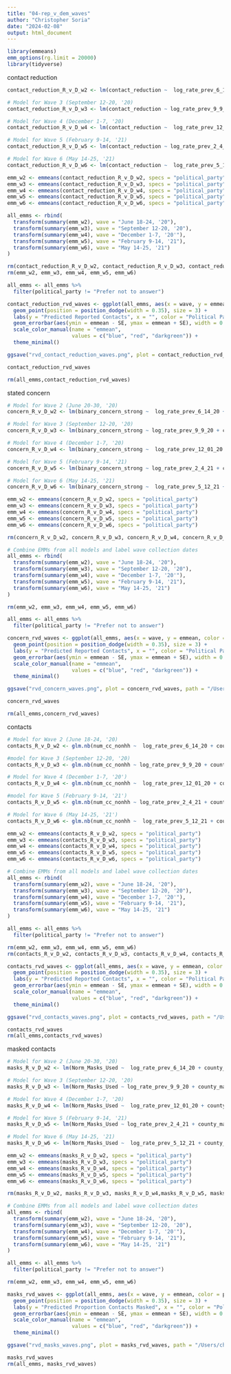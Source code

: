 ```yaml
---
title: "04-rep_v_dem_waves"
author: "Christopher Soria"
date: "2024-02-08"
output: html_document
---
```

```r
library(emmeans)
emm_options(rg.limit = 20000)
library(tidyverse)
```
contact reduction
```r
contact_reduction_R_v_D_w2 <- lm(contact_reduction ~  log_rate_prev_6_14_20 + county_mask_mandate + COUNTY_RUCC_2013 + male + educ_group + resp_yob + resp_hhsize + r_race + political_party, data = subset(bics_zip_features, wave == 2))

# Model for Wave 3 (September 12-20, '20)
contact_reduction_R_v_D_w3 <- lm(contact_reduction ~ log_rate_prev_9_9_20 + county_mask_mandate + COUNTY_RUCC_2013 + male + educ_group + resp_yob + resp_hhsize + r_race + political_party, data = subset(bics_zip_features, wave == 3))

# Model for Wave 4 (December 1-7, '20)
contact_reduction_R_v_D_w4 <- lm(contact_reduction ~  log_rate_prev_12_01_20 + county_mask_mandate + COUNTY_RUCC_2013 + male + educ_group + resp_yob + resp_hhsize + r_race + political_party, data = subset(bics_zip_features, wave == 4))

# Model for Wave 5 (February 9-14, '21)
contact_reduction_R_v_D_w5 <- lm(contact_reduction ~ log_rate_prev_2_4_21 + county_mask_mandate + COUNTY_RUCC_2013 + male + educ_group + resp_yob + resp_hhsize + r_race + political_party, data = subset(bics_zip_features, wave == 5))

# Model for Wave 6 (May 14-25, '21)
contact_reduction_R_v_D_w6 <- lm(contact_reduction ~  log_rate_prev_5_12_21 + county_mask_mandate + COUNTY_RUCC_2013 + male + educ_group + resp_yob + resp_hhsize + r_race + political_party, data = subset(bics_zip_features, wave == 6))

emm_w2 <- emmeans(contact_reduction_R_v_D_w2, specs = "political_party")
emm_w3 <- emmeans(contact_reduction_R_v_D_w3, specs = "political_party")
emm_w4 <- emmeans(contact_reduction_R_v_D_w4, specs = "political_party")
emm_w5 <- emmeans(contact_reduction_R_v_D_w5, specs = "political_party")
emm_w6 <- emmeans(contact_reduction_R_v_D_w6, specs = "political_party")

all_emms <- rbind(
  transform(summary(emm_w2), wave = "June 18-24, '20"),
  transform(summary(emm_w3), wave = "September 12-20, '20"),
  transform(summary(emm_w4), wave = "December 1-7, '20'"),
  transform(summary(emm_w5), wave = "February 9-14, '21"),
  transform(summary(emm_w6), wave = "May 14-25, '21")
)

rm(contact_reduction_R_v_D_w2, contact_reduction_R_v_D_w3, contact_reduction_R_v_D_w4, contact_reduction_R_v_D_w5, contact_reduction_R_v_D_w6)
rm(emm_w2, emm_w3, emm_w4, emm_w5, emm_w6)

all_emms <- all_emms %>% 
  filter(political_party != "Prefer not to answer")

contact_reduction_rvd_waves <- ggplot(all_emms, aes(x = wave, y = emmean, color = political_party, shape = political_party)) +
  geom_point(position = position_dodge(width = 0.35), size = 3) +
  labs(y = "Predicted Reported Contacts", x = "", color = "Political Party") +
  geom_errorbar(aes(ymin = emmean - SE, ymax = emmean + SE), width = 0.2,position = position_dodge(width = 0.35)) +
  scale_color_manual(name = "emmean", 
                     values = c("blue", "red", "darkgreen")) +
  theme_minimal()

ggsave("rvd_contact_reduction_waves.png", plot = contact_reduction_rvd_waves, path = "/Users/chrissoria/Documents/Research/BICS_Political_Polarization/plots/Contact_Reduction", width = 12, height = 8, units = "in")

contact_reduction_rvd_waves

rm(all_emms,contact_reduction_rvd_waves)
```
stated concern
```r
# Model for Wave 2 (June 20-30, '20)
concern_R_v_D_w2 <- lm(binary_concern_strong ~  log_rate_prev_6_14_20 + county_mask_mandate + COUNTY_RUCC_2013 + male + educ_group + resp_yob + resp_hhsize + r_race + political_party, data = subset(bics_zip_features, wave == 2))

# Model for Wave 3 (September 12-20, '20)
concern_R_v_D_w3 <- lm(binary_concern_strong ~ log_rate_prev_9_9_20 + county_mask_mandate + COUNTY_RUCC_2013 + male + educ_group + resp_yob + resp_hhsize + r_race + political_party, data = subset(bics_zip_features, wave == 3))

# Model for Wave 4 (December 1-7, '20)
concern_R_v_D_w4 <- lm(binary_concern_strong ~  log_rate_prev_12_01_20 + county_mask_mandate + COUNTY_RUCC_2013 + male + educ_group + resp_yob + resp_hhsize + r_race + political_party, data = subset(bics_zip_features, wave == 4))

# Model for Wave 5 (February 9-14, '21)
concern_R_v_D_w5 <- lm(binary_concern_strong ~ log_rate_prev_2_4_21 + county_mask_mandate + COUNTY_RUCC_2013 + male + educ_group + resp_yob + resp_hhsize + r_race + political_party, data = subset(bics_zip_features, wave == 5))

# Model for Wave 6 (May 14-25, '21)
concern_R_v_D_w6 <- lm(binary_concern_strong ~  log_rate_prev_5_12_21 + county_mask_mandate + COUNTY_RUCC_2013 + male + educ_group + resp_yob + resp_hhsize + r_race + political_party, data = subset(bics_zip_features, wave == 6))

emm_w2 <- emmeans(concern_R_v_D_w2, specs = "political_party")
emm_w3 <- emmeans(concern_R_v_D_w3, specs = "political_party")
emm_w4 <- emmeans(concern_R_v_D_w4, specs = "political_party")
emm_w5 <- emmeans(concern_R_v_D_w5, specs = "political_party")
emm_w6 <- emmeans(concern_R_v_D_w6, specs = "political_party")

rm(concern_R_v_D_w2, concern_R_v_D_w3, concern_R_v_D_w4, concern_R_v_D_w5, concern_R_v_D_w6)

# Combine EMMs from all models and label wave collection dates
all_emms <- rbind(
  transform(summary(emm_w2), wave = "June 18-24, '20"),
  transform(summary(emm_w3), wave = "September 12-20, '20"),
  transform(summary(emm_w4), wave = "December 1-7, '20'"),
  transform(summary(emm_w5), wave = "February 9-14, '21"),
  transform(summary(emm_w6), wave = "May 14-25, '21")
)

rm(emm_w2, emm_w3, emm_w4, emm_w5, emm_w6)

all_emms <- all_emms %>% 
  filter(political_party != "Prefer not to answer")

concern_rvd_waves <- ggplot(all_emms, aes(x = wave, y = emmean, color = political_party, shape = political_party)) +
  geom_point(position = position_dodge(width = 0.35), size = 3) +
  labs(y = "Predicted Reported Contacts", x = "", color = "Political Party") +
  geom_errorbar(aes(ymin = emmean - SE, ymax = emmean + SE), width = 0.2,position = position_dodge(width = 0.35)) +
  scale_color_manual(name = "emmean", 
                     values = c("blue", "red", "darkgreen")) +
  theme_minimal()

ggsave("rvd_concern_waves.png", plot = concern_rvd_waves, path = "/Users/chrissoria/Documents/Research/BICS_Political_Polarization/plots/Concern", width = 12, height = 8, units = "in")

concern_rvd_waves

rm(all_emms,concern_rvd_waves)
```

contacts
```r
# Model for Wave 2 (June 18-24, '20)
contacts_R_v_D_w2 <- glm.nb(num_cc_nonhh ~  log_rate_prev_6_14_20 + county_mask_mandate + COUNTY_RUCC_2013 + male + educ_group + resp_yob + resp_hhsize + r_race + political_party, data = subset(bics_zip_features, wave == 2, weights = weight_pooled))

#model for Wave 3 (September 12-20, '20)
contacts_R_v_D_w3 <- glm.nb(num_cc_nonhh ~ log_rate_prev_9_9_20 + county_mask_mandate + COUNTY_RUCC_2013 + male + educ_group + resp_yob + resp_hhsize + r_race + political_party, data = subset(bics_zip_features, wave == 3))

# Model for Wave 4 (December 1-7, '20')
contacts_R_v_D_w4 <- glm.nb(num_cc_nonhh ~  log_rate_prev_12_01_20 + county_mask_mandate + COUNTY_RUCC_2013 + male + educ_group + resp_yob + resp_hhsize + r_race + political_party, data = subset(bics_zip_features, wave == 4))

#model for Wave 5 (February 9-14, '21')
contacts_R_v_D_w5 <- glm.nb(num_cc_nonhh ~ log_rate_prev_2_4_21 + county_mask_mandate + COUNTY_RUCC_2013 + male + educ_group + resp_yob + resp_hhsize + r_race + political_party, data = subset(bics_zip_features, wave == 5))

# Model for Wave 6 (May 14-25, '21')
contacts_R_v_D_w6 <- glm.nb(num_cc_nonhh ~  log_rate_prev_5_12_21 + county_mask_mandate + COUNTY_RUCC_2013 + male + educ_group + resp_yob + resp_hhsize + r_race + political_party, data = subset(bics_zip_features, wave == 6))

emm_w2 <- emmeans(contacts_R_v_D_w2, specs = "political_party")
emm_w3 <- emmeans(contacts_R_v_D_w3, specs = "political_party")
emm_w4 <- emmeans(contacts_R_v_D_w4, specs = "political_party")
emm_w5 <- emmeans(contacts_R_v_D_w5, specs = "political_party")
emm_w6 <- emmeans(contacts_R_v_D_w6, specs = "political_party")

# Combine EMMs from all models and label wave collection dates
all_emms <- rbind(
  transform(summary(emm_w2), wave = "June 18-24, '20"),
  transform(summary(emm_w3), wave = "September 12-20, '20"),
  transform(summary(emm_w4), wave = "December 1-7, '20'"),
  transform(summary(emm_w5), wave = "February 9-14, '21"),
  transform(summary(emm_w6), wave = "May 14-25, '21")
)

all_emms <- all_emms %>% 
  filter(political_party != "Prefer not to answer")

rm(emm_w2, emm_w3, emm_w4, emm_w5, emm_w6)
rm(contacts_R_v_D_w2, contacts_R_v_D_w3, contacts_R_v_D_w4, contacts_R_v_D_w5, contacts_R_v_D_w6)

contacts_rvd_waves <- ggplot(all_emms, aes(x = wave, y = emmean, color = political_party, shape = political_party)) +
  geom_point(position = position_dodge(width = 0.35), size = 3) +
  labs(y = "Predicted Reported Contacts", x = "", color = "Political Party") +
  geom_errorbar(aes(ymin = emmean - SE, ymax = emmean + SE), width = 0.2,position = position_dodge(width = 0.35)) +
  scale_color_manual(name = "emmean", 
                     values = c("blue", "red", "darkgreen")) +
  theme_minimal()

ggsave("rvd_contacts_waves.png", plot = contacts_rvd_waves, path = "/Users/chrissoria/Documents/Research/BICS_Political_Polarization/plots/Contacts", width = 12, height = 8, units = "in")

contacts_rvd_waves
rm(all_emms,contacts_rvd_waves)
```
masked contacts

```r
# Model for Wave 2 (June 20-30, '20)
masks_R_v_D_w2 <- lm(Norm_Masks_Used ~  log_rate_prev_6_14_20 + county_mask_mandate + COUNTY_RUCC_2013 + male + educ_group + resp_yob + resp_hhsize + r_race + political_party, data = subset(bics_zip_features, wave == 2))

# Model for Wave 3 (September 12-20, '20)
masks_R_v_D_w3 <- lm(Norm_Masks_Used ~ log_rate_prev_9_9_20 + county_mask_mandate + COUNTY_RUCC_2013 + male + educ_group + resp_yob + resp_hhsize + r_race + political_party, data = subset(bics_zip_features, wave == 3))

# Model for Wave 4 (December 1-7, '20)
masks_R_v_D_w4 <- lm(Norm_Masks_Used ~  log_rate_prev_12_01_20 + county_mask_mandate + COUNTY_RUCC_2013 + male + educ_group + resp_yob + resp_hhsize + r_race + political_party, data = subset(bics_zip_features, wave == 4))

# Model for Wave 5 (February 9-14, '21)
masks_R_v_D_w5 <- lm(Norm_Masks_Used ~ log_rate_prev_2_4_21 + county_mask_mandate + COUNTY_RUCC_2013 + male + educ_group + resp_yob + resp_hhsize + r_race + political_party, data = subset(bics_zip_features, wave == 5))

# Model for Wave 6 (May 14-25, '21)
masks_R_v_D_w6 <- lm(Norm_Masks_Used ~  log_rate_prev_5_12_21 + county_mask_mandate + COUNTY_RUCC_2013 + male + educ_group + resp_yob + resp_hhsize + r_race + political_party, data = subset(bics_zip_features, wave == 6))

emm_w2 <- emmeans(masks_R_v_D_w2, specs = "political_party")
emm_w3 <- emmeans(masks_R_v_D_w3, specs = "political_party")
emm_w4 <- emmeans(masks_R_v_D_w4, specs = "political_party")
emm_w5 <- emmeans(masks_R_v_D_w5, specs = "political_party")
emm_w6 <- emmeans(masks_R_v_D_w6, specs = "political_party")

rm(masks_R_v_D_w2, masks_R_v_D_w3, masks_R_v_D_w4,masks_R_v_D_w5, masks_R_v_D_w6)

# Combine EMMs from all models and label wave collection dates
all_emms <- rbind(
  transform(summary(emm_w2), wave = "June 18-24, '20"),
  transform(summary(emm_w3), wave = "September 12-20, '20"),
  transform(summary(emm_w4), wave = "December 1-7, '20'"),
  transform(summary(emm_w5), wave = "February 9-14, '21"),
  transform(summary(emm_w6), wave = "May 14-25, '21")
)

all_emms <- all_emms %>% 
  filter(political_party != "Prefer not to answer")

rm(emm_w2, emm_w3, emm_w4, emm_w5, emm_w6)

masks_rvd_waves <- ggplot(all_emms, aes(x = wave, y = emmean, color = political_party, shape = political_party)) +
  geom_point(position = position_dodge(width = 0.35), size = 3) +
  labs(y = "Predicted Proportion Contacts Masked", x = "", color = "Political Party") +
  geom_errorbar(aes(ymin = emmean - SE, ymax = emmean + SE), width = 0.2,position = position_dodge(width = 0.35)) +
  scale_color_manual(name = "emmean", 
                     values = c("blue", "red", "darkgreen")) +
  theme_minimal()

ggsave("rvd_masks_waves.png", plot = masks_rvd_waves, path = "/Users/chrissoria/Documents/Research/BICS_Political_Polarization/plots/Masks", width = 12, height = 8, units = "in")

masks_rvd_waves
rm(all_emms, masks_rvd_waves)
```

